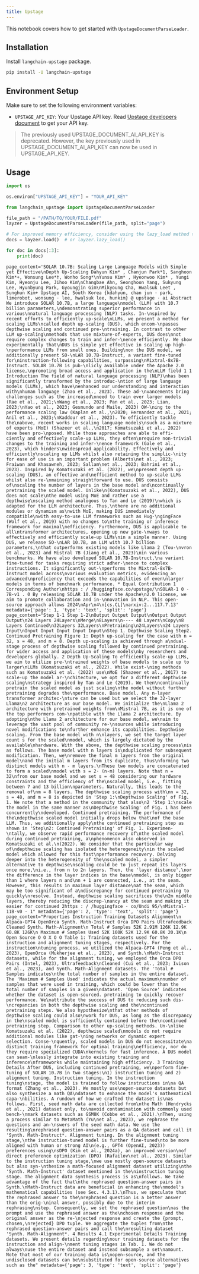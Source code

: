 ```yaml
---
title: Upstage
---
```


This notebook covers how to get started with `UpstageDocumentParseLoader`.

## Installation

Install `langchain-upstage` package.

```bash
pip install -U langchain-upstage
```

## Environment Setup

Make sure to set the following environment variables:

- `UPSTAGE_API_KEY`: Your Upstage API key. Read [Upstage developers document](https://developers.upstage.ai/docs/getting-started/quick-start) to get your API key.

> The previously used UPSTAGE_DOCUMENT_AI_API_KEY is deprecated. However, the key previously used in UPSTAGE_DOCUMENT_AI_API_KEY can now be used in UPSTAGE_API_KEY.

## Usage

```python
import os

os.environ["UPSTAGE_API_KEY"] = "YOUR_API_KEY"
```

```python
from langchain_upstage import UpstageDocumentParseLoader

file_path = "/PATH/TO/YOUR/FILE.pdf"
layzer = UpstageDocumentParseLoader(file_path, split="page")

# For improved memory efficiency, consider using the lazy_load method to load documents page by page.
docs = layzer.load()  # or layzer.lazy_load()

for doc in docs[:3]:
    print(doc)
```

```output
page_content='SOLAR 10.7B: Scaling Large Language Models with Simple yet Effective\nDepth Up-Scaling Dahyun Kim* , Chanjun Park*1, Sanghoon Kim*+, Wonsung Lee*†, Wonho Song*\nYunsu Kim* , Hyeonwoo Kim* , Yungi Kim, Hyeonju Lee, Jihoo Kim\nChangbae Ahn, Seonghoon Yang, Sukyung Lee, Hyunbyung Park, Gyoungjin Gim\nMikyoung Cha, Hwalsuk Leet , Sunghun Kim+ Upstage AI, South Korea {kdahyun, chan jun · park, limerobot, wonsung · lee, hwalsuk lee, hunkim} @ upstage · ai Abstract We introduce SOLAR 10.7B, a large language\nmodel (LLM) with 10.7 billion parameters,\ndemonstrating superior performance in various\nnatural language processing (NLP) tasks. In-\nspired by recent efforts to efficiently up-scale\nLLMs, we present a method for scaling LLMs\ncalled depth up-scaling (DUS), which encom-\npasses depthwise scaling and continued pre-\ntraining. In contrast to other LLM up-scaling\nmethods that use mixture-of-experts, DUS does\nnot require complex changes to train and infer-\nence efficiently. We show experimentally that\nDUS is simple yet effective in scaling up high-\nperformance LLMs from small ones. Building\non the DUS model, we additionally present SO-\nLAR 10.7B-Instruct, a variant fine-tuned for\ninstruction-following capabilities, surpassing\nMixtral-8x7B-Instruct. SOLAR 10.7B is pub-\nlicly available under the Apache 2.0 license,\npromoting broad access and application in the\nLLM field 1 1 Introduction The field of natural language processing (NLP)\nhas been significantly transformed by the introduc-\ntion of large language models (LLMs), which have\nenhanced our understanding and interaction with\nhuman language (Zhao et al., 2023). These ad-\nvancements bring challenges such as the increased\nneed to train ever larger models (Rae et al., 2021;\nWang et al., 2023; Pan et al., 2023; Lian, 2023;\nYao et al., 2023; Gesmundo and Maile, 2023) OW-\ning to the performance scaling law (Kaplan et al.,\n2020; Hernandez et al., 2021; Anil et al., 2023;\nKaddour et al., 2023). To efficiently tackle the\nabove, recent works in scaling language models\nsuch as a mixture of experts (MoE) (Shazeer et al.,\n2017; Komatsuzaki et al., 2022) have been pro-\nposed. While those approaches are able to effi- ciently and effectively scale-up LLMs, they often\nrequire non-trivial changes to the training and infer-\nence framework (Gale et al., 2023), which hinders\nwidespread applicability. Effectively and efficiently\nscaling up LLMs whilst also retaining the simplic-\nity for ease of use is an important problem (Alberts\net al., 2023; Fraiwan and Khasawneh, 2023; Sallam\net al., 2023; Bahrini et al., 2023). Inspired by Komatsuzaki et al. (2022), we\npresent depth up-scaling (DUS), an effective and\nefficient method to up-scale LLMs whilst also re-\nmaining straightforward to use. DUS consists of\nscaling the number of layers in the base model and\ncontinually pretraining the scaled model. Unlike\n(Komatsuzaki et al., 2022), DUS does not scale\nthe model using MoE and rather use a depthwise\nscaling method analogous to Tan and Le (2019)\nwhich is adapted for the LLM architecture. Thus,\nthere are no additional modules or dynamism as\nwith MoE, making DUS immediately compatible\nwith easy-to-use LLM frameworks such as Hug-\ngingFace (Wolf et al., 2019) with no changes to\nthe training or inference framework for maximal\nefficiency. Furthermore, DUS is applicable to all\ntransformer architectures, opening up new gate-\nways to effectively and efficiently scale-up LLMs\nin a simple manner. Using DUS, we release SO-\nLAR 10.7B, an LLM with 10.7 billion parameters,\nthat outperforms existing models like Llama 2 (Tou-\nvron et al., 2023) and Mistral 7B (Jiang et al., 2023)\nin various benchmarks. We have also developed SOLAR 10.7B-Instruct,\na variant fine-tuned for tasks requiring strict adher-\nence to complex instructions. It significantly out-\nperforms the Mixtral-8x7B-Instruct model across\nvarious evaluation metrics, evidencing an advanced\nproficiency that exceeds the capabilities of even\nlarger models in terms of benchmark performance. * Equal Contribution 1 Corresponding Author\nhttps : / /huggingface.co/upstage/\nSOLAR-1 0 · 7B-v1 . 0 By releasing SOLAR 10.7B under the Apache\n2.0 license, we aim to promote collaboration and in-\nnovation in NLP. This open-source approach allows 2024\nApr\n4\n[cs.CL]\narxiv:2...117.7.13' metadata={'page': 1, 'type': 'text', 'split': 'page'}
page_content="Step 1-1 Step 1-2\nOutput Output Output\nOutput Output Output\n24 Layers 24Layers\nMerge\n8Layers\n---- 48 Layers\nCopy\n8 Layers Continued\n32Layers 32Layers\nPretraining\n24Layers\n24 Layers Input\nInput Input Input Input Input\nStep 1. Depthwise Scaling Step2. Continued Pretraining Figure 1: Depth up-scaling for the case with n = 32, s = 48, and m = 8. Depth up-scaling is achieved through a\ndual-stage process of depthwise scaling followed by continued pretraining. for wider access and application of these models\nby researchers and developers globally. 2 Depth Up-Scaling To efficiently scale-up LLMs, we aim to utilize pre-\ntrained weights of base models to scale up to larger\nLLMs (Komatsuzaki et al., 2022). While exist-\ning methods such as Komatsuzaki et al. (2022) use\nMoE (Shazeer et al., 2017) to scale-up the model ar-\nchitecture, we opt for a different depthwise scaling\nstrategy inspired by Tan and Le (2019). We then\ncontinually pretrain the scaled model as just scaling\nthe model without further pretraining degrades the\nperformance. Base model. Any n-layer transformer architec-\nture can be used but we select the 32-layer Llama\n2 architecture as our base model. We initialize the\nLlama 2 architecture with pretrained weights from\nMistral 7B, as it is one of the top performers com-\npatible with the Llama 2 architecture. By adopting\nthe Llama 2 architecture for our base model, we\naim to leverage the vast pool of community re-\nsources while introducing novel modifications to\nfurther enhance its capabilities. Depthwise scaling. From the base model with n\nlayers, we set the target layer count s for the scaled\nmodel, which is largely dictated by the available\nhardware. With the above, the depthwise scaling process\nis as follows. The base model with n layers is\nduplicated for subsequent modification. Then, we\nremove the final m layers from the original model\nand the initial m layers from its duplicate, thus\nforming two distinct models with n - m layers.\nThese two models are concatenated to form a scaled\nmodel with s = 2· (n-m) layers. Note that n = 32\nfrom our base model and we set s = 48 considering our hardware constraints and the efficiency of the\nscaled model, i.e., fitting between 7 and 13 billion\nparameters. Naturally, this leads to the removal of\nm = 8 layers. The depthwise scaling process with\nn = 32, s = 48, and m = 8 is depicted in 'Step 1:\nDepthwise Scaling' of Fig. 1. We note that a method in the community that also\n2 'Step 1:\nscale the model in the same manner as\nDepthwise Scaling' of Fig. 1 has been concurrently\ndeveloped. Continued pretraining. The performance of the\ndepthwise scaled model initially drops below that\nof the base LLM. Thus, we additionally apply\nthe continued pretraining step as shown in 'Step\n2: Continued Pretraining' of Fig. 1. Experimen-\ntally, we observe rapid performance recovery of\nthe scaled model during continued pretraining, a\nphenomenon also observed in Komatsuzaki et al.\n(2022). We consider that the particular way of\ndepthwise scaling has isolated the heterogeneity\nin the scaled model which allowed for this fast\nperformance recovery. Delving deeper into the heterogeneity of the\nscaled model, a simpler alternative to depthwise\nscaling could be to just repeat its layers once more,\ni.e., from n to 2n layers. Then, the 'layer distance',\nor the difference in the layer indices in the base\nmodel, is only bigger than 1 where layers n and\nn + 1 are connected, i.e., at the seam. However, this results in maximum layer distance\nat the seam, which may be too significant of a\ndiscrepancy for continued pretraining to quickly\nresolve. Instead, depthwise scaling sacrifices the\n2m middle layers, thereby reducing the discrep-\nancy at the seam and making it easier for continued 2https : / /huggingface · co/Undi 95/\nMistral-11B-v0 · 1" metadata={'page': 2, 'type': 'text', 'split': 'page'}
page_content="Properties Instruction Training Datasets Alignment\n Alpaca-GPT4 OpenOrca Synth. Math-Instruct Orca DPO Pairs Ultrafeedback Cleaned Synth. Math-Alignment\n Total # Samples 52K 2.91M 126K 12.9K 60.8K 126K\n Maximum # Samples Used 52K 100K 52K 12.9K 60.8K 20.1K\n Open Source O O X O O Table 1: Training datasets used for the instruction and alignment tuning stages, respectively. For the instruction\ntuning process, we utilized the Alpaca-GPT4 (Peng et al., 2023), OpenOrca (Mukherjee et al., 2023), and Synth.\nMath-Instruct datasets, while for the alignment tuning, we employed the Orca DPO Pairs (Intel, 2023), Ultrafeedback\nCleaned (Cui et al., 2023; Ivison et al., 2023), and Synth. Math-Alignment datasets. The 'Total # Samples indicates\nthe total number of samples in the entire dataset. The 'Maximum # Samples Used' indicates the actual maximum\nnumber of samples that were used in training, which could be lower than the total number of samples in a given\ndataset. 'Open Source' indicates whether the dataset is open-sourced. pretraining to quickly recover performance. We\nattribute the success of DUS to reducing such dis-\ncrepancies in both the depthwise scaling and the\ncontinued pretraining steps. We also hypothesize\nthat other methods of depthwise scaling could also\nwork for DUS, as long as the discrepancy in the\nscaled model is sufficiently contained before the\ncontinued pretraining step. Comparison to other up-scaling methods. Un-\nlike Komatsuzaki et al. (2022), depthwise scaled\nmodels do not require additional modules like gat-\ning networks or dynamic expert selection. Conse-\nquently, scaled models in DUS do not necessitate\na distinct training framework for optimal training\nefficiency, nor do they require specialized CUDA\nkernels for fast inference. A DUS model can seam-\nlessly integrate into existing training and inference\nframeworks while maintaining high efficiency. 3 Training Details After DUS, including continued pretraining, we\nperform fine-tuning of SOLAR 10.7B in two stages:\n1) instruction tuning and 2) alignment tuning. Instruction tuning. In the instruction tuning\nstage, the model is trained to follow instructions in\na QA format (Zhang et al., 2023). We mostly use\nopen-source datasets but also synthesize a math QA\ndataset to enhance the model's mathematical capa-\nbilities. A rundown of how we crafted the dataset is\nas follows. First, seed math data are collected from\nthe Math (Hendrycks et al., 2021) dataset only, to\navoid contamination with commonly used bench-\nmark datasets such as GSM8K (Cobbe et al., 2021).\nThen, using a process similar to MetaMath (Yu\net al., 2023), we rephrase the questions and an-\nswers of the seed math data. We use the resulting\nrephrased question-answer pairs as a QA dataset and call it 'Synth. Math-Instruct*. Alignment tuning. In the alignment tuning stage,\nthe instruction-tuned model is further fine-tuned\nto be more aligned with human or strong AI\n(e.g., GPT4 (OpenAI, 2023)) preferences using\nsDPO (Kim et al., 2024a), an improved version\nof direct preference optimization (DPO) (Rafailov\net al., 2023). Similar to the instruction tuning stage,\nwe use mostly open-source datasets but also syn-\nthesize a math-focused alignment dataset utilizing\nthe 'Synth. Math-Instruct' dataset mentioned in the\ninstruction tuning stage. The alignment data synthesis process is as\nfollows. We take advantage of the fact that\nthe rephrased question-answer pairs in Synth.\nMath-Instruct data are beneficial in enhancing the\nmodel's mathematical capabilities (see Sec. 4.3.1).\nThus, we speculate that the rephrased answer to the\nrephrased question is a better answer than the orig-\ninal answer, possibly due to the interim rephrasing\nstep. Consequently, we set the rephrased question\nas the prompt and use the rephrased answer as the\nchosen response and the original answer as the re-\njected response and create the {prompt, chosen,\nrejected} DPO tuple. We aggregate the tuples from\nthe rephrased question-answer pairs and call the\nresulting dataset 'Synth. Math-Alignment*. 4 Results 4.1 Experimental Details Training datasets. We present details regarding\nour training datasets for the instruction and align-\nment tuning stages in Tab. 1. We do not always\nuse the entire dataset and instead subsample a set\namount. Note that most of our training data is\nopen-source, and the undisclosed datasets can be\nsubstituted for open-source alternatives such as the" metadata={'page': 3, 'type': 'text', 'split': 'page'}
```
